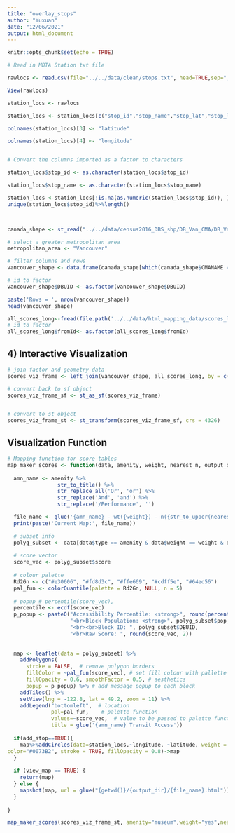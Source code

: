```yaml
---
title: "overlay_stops"
author: "Yuxuan"
date: "12/06/2021"
output: html_document
---
```


```r
knitr::opts_chunk$set(echo = TRUE)
```


```R
# Read in MBTA Station txt file

rawlocs <- read.csv(file="../../data/clean/stops.txt", head=TRUE,sep=",")

View(rawlocs)
```

```R


station_locs <- rawlocs

station_locs <- station_locs[c("stop_id","stop_name","stop_lat","stop_lon")]

colnames(station_locs)[3] <- "latitude"

colnames(station_locs)[4] <- "longitude"


# Convert the columns imported as a factor to characters

station_locs$stop_id <- as.character(station_locs$stop_id)

station_locs$stop_name <- as.character(station_locs$stop_name)

```


```R
station_locs <-station_locs[!is.na(as.numeric(station_locs$stop_id)), ]
unique(station_locs$stop_id)%>%length()




```



```r
canada_shape <- st_read("../../data/census2016_DBS_shp/DB_Van_CMA/DB_Van_CMA.shp", stringsAsFactors = FALSE)

# select a greater metropolitan area
metropolitan_area <- "Vancouver"

# filter columns and rows
vancouver_shape <- data.frame(canada_shape[which(canada_shape$CMANAME == metropolitan_area), c(1, 28)])

# id to factor
vancouver_shape$DBUID <- as.factor(vancouver_shape$DBUID)

paste('Rows = ', nrow(vancouver_shape))
head(vancouver_shape)
```
```R
all_scores_long<-fread(file.path('../../data/html_mapping_data/scores_long.csv'))
# id to factor
all_scores_long$fromId<- as.factor(all_scores_long$fromId)
```


## 4) Interactive Visualization
```r
# join factor and geometry data 
scores_viz_frame <- left_join(vancouver_shape, all_scores_long, by = c('DBUID' = 'fromId'))

# convert back to sf object
scores_viz_frame_sf <- st_as_sf(scores_viz_frame)


# convert to st object
scores_viz_frame_st <- st_transform(scores_viz_frame_sf, crs = 4326)

```



## Visualization Function

```r

# Mapping function for score tables
map_maker_scores <- function(data, amenity, weight, nearest_n, output_dir, view_map = FALSE,add_stop=TRUE) {
  
  amn_name <- amenity %>%
                str_to_title() %>%
                str_replace_all('Or', 'or') %>%
                str_replace('And', 'and') %>%
                str_replace('/Performance', '')

  file_name <- glue('{amn_name} - wt({weight}) - n({str_to_upper(nearest_n)})')
  print(paste('Current Map:', file_name))

  # subset info
  polyg_subset <- data[data$type == amenity & data$weight == weight & data$nearest_n == nearest_n, ]
  
  # score vector
  score_vec <- polyg_subset$score
  
  # colour palette 
  Rd2Gn <- c("#e30606", "#fd8d3c", "#ffe669", "#cdff5e", "#64ed56")
  pal_fun <- colorQuantile(palette = Rd2Gn, NULL, n = 5)
  
  # popup # percentile(score_vec),
  percentile <- ecdf(score_vec)
  p_popup <- paste0("Accessibility Percentile: <strong>", round(percentile(score_vec), 2)*100, '%',"</strong>", 
                    "<br>Block Population: <strong>", polyg_subset$pop,"</strong>",
                    "<br><br>Block ID: ", polyg_subset$DBUID,
                    "<br>Raw Score: ", round(score_vec, 2))
  
  
  map <- leaflet(data = polyg_subset) %>%
    addPolygons(
      stroke = FALSE,  # remove polygon borders
      fillColor = ~pal_fun(score_vec), # set fill colour with pallette fxn from aboc
      fillOpacity = 0.6, smoothFactor = 0.5, # aesthetics
      popup = p_popup) %>% # add message popup to each block
    addTiles() %>%
    setView(lng = -122.8, lat = 49.2, zoom = 11) %>%
    addLegend("bottomleft",  # location
              pal=pal_fun,    # palette function
              values=~score_vec,  # value to be passed to palette function
              title = glue('{amn_name} Transit Access'))
  
  if(add_stop==TRUE){
    map%>%addCircles(data=station_locs,~longitude, ~latitude, weight = 1, radius=5,
color="#0073B2", stroke = TRUE, fillOpacity = 0.8)->map
  }
  
  if (view_map == TRUE) {
    return(map)
  } else {
    mapshot(map, url = glue("{getwd()}/{output_dir}/{file_name}.html"))
  }
  
}
```



```r
map_maker_scores(scores_viz_frame_st, amenity="museum",weight="yes",nearest_n="all",view_map = T,add_stop=T)
```



